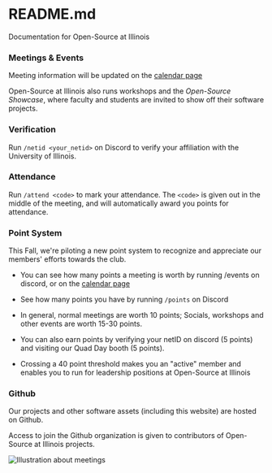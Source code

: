 
<Head>
  <title>README | Open-Source at Illinois</title>
  <meta
    name='description'
    content='Logistics at Open-Source @ Illinois. Find information related to meetings, involvement, automation and so on.'
  />
  <link rel='icon' href='../public/favicon.ico' />
</Head>

# README.md

Documentation for Open-Source at Illinois

### Meetings & Events

Meeting information will be updated on the [calendar page](/calendar)

Open-Source at Illinois also runs workshops and the _Open-Source Showcase_, where faculty and students are invited to show off their software projects.

### Verification

Run `/netid <your_netid>` on Discord to verify your affiliation with the University of Illinois.

### Attendance

Run `/attend <code>` to mark your attendance. The `<code>` is given out in the middle of the meeting, and will automatically award you points for attendance.

### Point System

This Fall, we're piloting a new point system to recognize and appreciate our members' efforts towards the club.

- You can see how many points a meeting is worth by running /events on discord, or on the [calendar page](/calendar)

- See how many points you have by running `/points` on Discord

- In general, normal meetings are worth 10 points; Socials, workshops and other events are worth 15-30 points.

- You can also earn points by verifying your netID on discord (5 points) and visiting our Quad Day booth (5 points).

- Crossing a 40 point threshold makes you an "active" member and enables you to run for leadership positions at Open-Source at Illinois

### Github

Our projects and other software assets (including this website) are hosted on Github.

Access to join the Github organization is given to contributors of Open-Source at Illinois projects.

<Image
  className='mt-10'
  height={250}
  src={teaching}
  alt='Illustration about meetings'
/>

